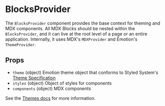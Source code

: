 
# BlocksProvider

The `BlocksProvider` component provides the base context for theming and MDX components.
All MDX Blocks should be nested within the `BlocksProvider`, and it can live at the root level of a page or an entire application.
Internally, it uses MDX's `MDXProvider` and Emotion's `ThemeProvider`.

## Props

- `theme` (object) Emotion theme object that conforms to Styled System's [Theme Specification]
- `styles` (object) Object of styles for components
- `components` (object) MDX components

See the [Themes docs](/docs/themes) for more information.

[theme specification]: https://styled-system.com/theme-specification
